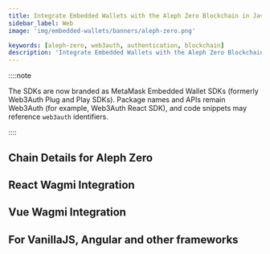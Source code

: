 ```yaml
---
title: Integrate Embedded Wallets with the Aleph Zero Blockchain in JavaScript
sidebar_label: Web
image: 'img/embedded-wallets/banners/aleph-zero.png'

keywords: [aleph-zero, web3auth, authentication, blockchain]
description: 'Integrate Embedded Wallets with the Aleph Zero Blockchain in JavaScript | Embedded Wallets'
---
```



::::note

The SDKs are now branded as MetaMask Embedded Wallet SDKs (formerly Web3Auth Plug and Play SDKs). Package names and APIs remain Web3Auth (for example, Web3Auth React SDK), and code snippets may reference `web3auth` identifiers.

::::

## Chain Details for Aleph Zero

<ChainDetailsAlephZero />

## React Wagmi Integration

<ReactWagmiIntegration />

## Vue Wagmi Integration

<VueWagmiIntegration />

## For VanillaJS, Angular and other frameworks

<JsBlockchainMethods />
